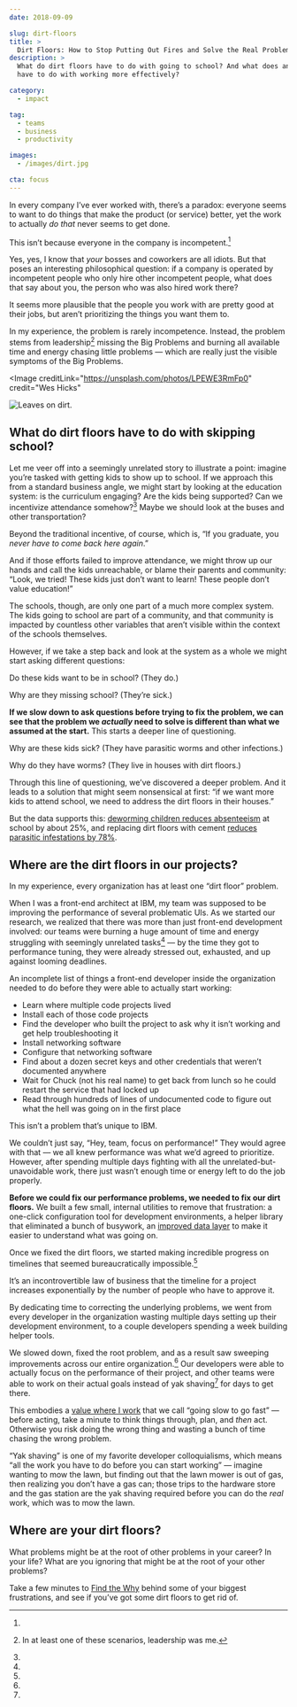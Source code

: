```yaml
---
date: 2018-09-09

slug: dirt-floors
title: >
  Dirt Floors: How to Stop Putting Out Fires and Solve the Real Problem
description: >
  What do dirt floors have to do with going to school? And what does any of that
  have to do with working more effectively?

category:
  - impact

tag:
  - teams
  - business
  - productivity

images:
  - /images/dirt.jpg

cta: focus
---
```



In every company I’ve ever worked with, there’s a paradox: everyone seems to
want to do things that make the product (or service) better, yet the work to
actually _do that_ never seems to get done.

This isn’t because everyone in the company is incompetent.[^incompetent]

[^incompetent]:
  Yes, yes, I know that _your_ bosses and coworkers are all idiots. But that
  poses an interesting philosophical question: if a company is operated by
  incompetent people who only hire other incompetent people, what does that say
  about you, the person who was also hired work there?

  It seems more plausible that the people you work with are pretty good at their
  jobs, but aren’t prioritizing the things you want them to.

In my experience, the problem is rarely incompetence. Instead, the problem stems
from leadership[^me] missing the Big Problems and burning all available time and
energy chasing little problems — which are really just the visible symptoms of
the Big Problems.

[^me]: In at least one of these scenarios, leadership was me.

<Image
  creditLink="https://unsplash.com/photos/LPEWE3RmFp0"
  credit="Wes Hicks"
>

![Leaves on dirt.](images/dirt.jpg)

</Image>

## What do dirt floors have to do with skipping school?

Let me veer off into a seemingly unrelated story to illustrate a point: imagine
you’re tasked with getting kids to show up to school. If we approach this from a
standard business angle, we might start by looking at the education system: is
the curriculum engaging? Are the kids being supported? Can we incentivize
attendance somehow?[^leave] Maybe we should look at the buses and other
transportation?

[^leave]:
  Beyond the traditional incentive, of course, which is, “If you graduate, you
  _never have to come back here again_.”

And if those efforts failed to improve attendance, we might throw up our hands
and call the kids unreachable, or blame their parents and community: “Look, we
tried! These kids just don’t want to learn! These people don’t value education!”

The schools, though, are only one part of a much more complex system. The kids
going to school are part of a community, and that community is impacted by
countless other variables that aren’t visible within the context of the schools
themselves.

However, if we take a step back and look at the system as a whole we might start
asking different questions:

Do these kids want to be in school? (They do.)

Why are they missing school? (They’re sick.)

**If we slow down to ask questions before trying to fix the problem, we can see
that the problem we _actually_ need to solve is different than what we assumed
at the start.** This starts a deeper line of questioning.

Why are these kids sick? (They have parasitic worms and other infections.)

Why do they have worms? (They live in houses with dirt floors.)

Through this line of questioning, we’ve discovered a deeper problem. And it
leads to a solution that might seem nonsensical at first: “if we want more kids
to attend school, we need to address the dirt floors in their houses.”

But the data supports this:
[deworming children reduces absenteeism](http://emiguel.econ.berkeley.edu/research/worms-identifying-impacts-on-education-and-health-in-the-presence-of-treatment-externalities)
at school by about 25%, and replacing dirt floors with cement
[reduces parasitic infestations by 78%](https://openknowledge.worldbank.org/bitstream/handle/10986/7295/wps421401update1.pdf?sequence=1).

## Where are the dirt floors in our projects?

In my experience, every organization has at least one “dirt floor” problem.

When I was a front-end architect at IBM, my team was supposed to be improving
the performance of several problematic UIs. As we started our research, we
realized that there was more than just front-end development involved: our teams
were burning a huge amount of time and energy struggling with seemingly
unrelated tasks[^yak-shaving] — by the time they got to performance tuning, they
were already stressed out, exhausted, and up against looming deadlines.

[^yak-shaving]:
  An incomplete list of things a front-end developer inside the organization
  needed to do before they were able to actually start working:

  - Learn where multiple code projects lived
  - Install each of those code projects
  - Find the developer who built the project to ask why it isn’t working and get
    help troubleshooting it
  - Install networking software
  - Configure that networking software
  - Find about a dozen secret keys and other credentials that weren’t documented
    anywhere
  - Wait for Chuck (not his real name) to get back from lunch so he could
    restart the service that had locked up
  - Read through hundreds of lines of undocumented code to figure out what the
    hell was going on in the first place

  This isn’t a problem that’s unique to IBM.

We couldn’t just say, “Hey, team, focus on performance!” They would agree with
that — we all knew performance was what we’d agreed to prioritize. However,
after spending multiple days fighting with all the unrelated-but-unavoidable
work, there just wasn’t enough time or energy left to do the job properly.

**Before we could fix our performance problems, we needed to fix our dirt
floors.** We built a few small, internal utilities to remove that frustration: a
one-click configuration tool for development environments, a helper library that
eliminated a bunch of busywork, an
[improved data layer](https://youtu.be/T3FbZsYXi50) to make it easier to
understand what was going on.

Once we fixed the dirt floors, we started making incredible progress on
timelines that seemed bureaucratically impossible.[^physics]

[^physics]:
  It’s an incontrovertible law of business that the timeline for a project
  increases exponentially by the number of people who have to approve it.

By dedicating time to correcting the underlying problems, we went from every
developer in the organization wasting multiple days setting up their development
environment, to a couple developers spending a week building helper tools.

We slowed down, fixed the root problem, and as a result saw sweeping
improvements across our entire organization.[^gstgf] Our developers were able to
actually focus on the performance of their project, and other teams were able to
work on their actual goals instead of yak shaving[^yak] for days to get there.

[^gstgf]:
  This embodies a
  [value where I work](https://next.gatsbyjs.org/blog/2018-09-07-gatsby-values/)
  that we call “going slow to go fast” — before acting, take a minute to think
  things through, plan, and _then_ act. Otherwise you risk doing the wrong thing
  and wasting a bunch of time chasing the wrong problem.

[^yak]:
  “Yak shaving” is one of my favorite developer colloquialisms, which means “all
  the work you have to do before you can start working” — imagine wanting to mow
  the lawn, but finding out that the lawn mower is out of gas, then realizing
  you don’t have a gas can; those trips to the hardware store and the gas
  station are the yak shaving required before you can do the _real_ work, which
  was to mow the lawn.

## Where are your dirt floors?

What problems might be at the root of other problems in your career? In your
life? What are you ignoring that might be at the root of your other problems?

Take a few minutes to [Find the Why](/find-the-why/) behind some of your biggest
frustrations, and see if you’ve got some dirt floors to get rid of.
